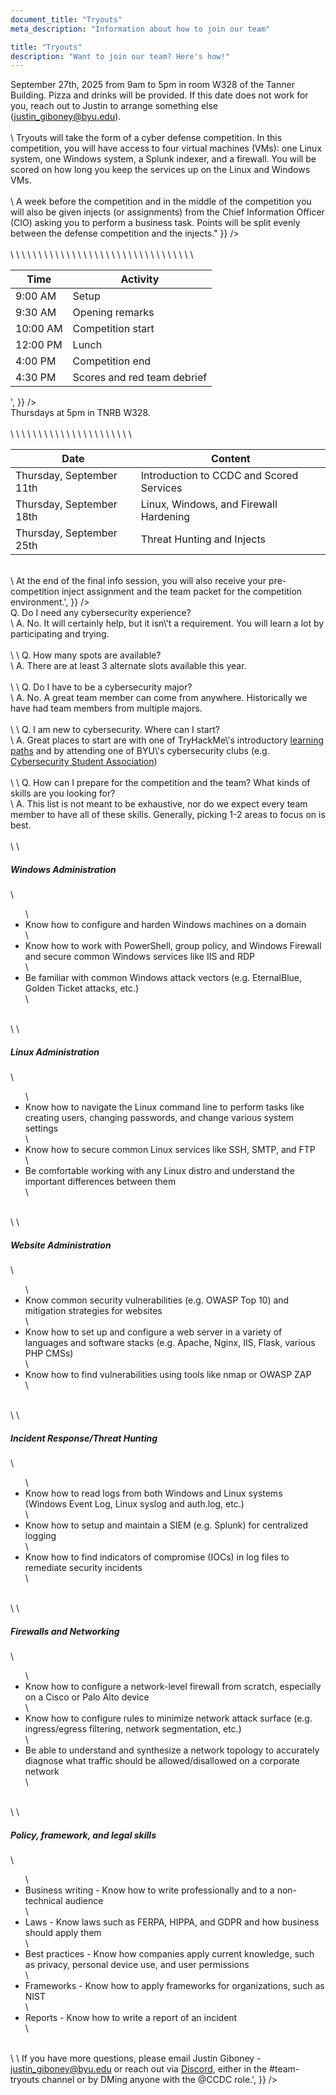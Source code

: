 ```yaml
---
document_title: "Tryouts"
meta_description: "Information about how to join our team"

title: "Tryouts"
description: "Want to join our team? Here's how!"
---
```


<Section
  section={{
    title: "Details",
    content:
      "Try out for BYU's CCDC team on <span class='text-secondary font-bold'>September 27th, 2025</span> from <span class='text-accent font-bold'>9am to 5pm</span> in room W328 of the Tanner Building. Pizza and drinks will be provided. If this date does not work for you, reach out to Justin to arrange something else (<a class='underline text-accent' href='mailto:justin_giboney@byu.edu'>justin_giboney@byu.edu</a>).<br><br>\
      Tryouts will take the form of a cyber defense competition. In this competition, you will have access to four virtual machines (VMs): one Linux system, one Windows system, a Splunk indexer, and a firewall. You will be scored on how long you keep the services up on the Linux and Windows VMs. <br><br>\
      A week before the competition and in the middle of the competition you will also be given injects (or assignments) from the Chief Information Officer (CIO) asking you to perform a business task. Points will be split evenly between the defense competition and the injects."
  }}
/>

<Section
  section={{
    title: "Schedule",
    content:
      'September 27th, 2025<br><br><table class="table-auto border-collapse border border-gray-300 w-full text-sm text-left">\
  <thead>\
    <tr>\
      <th class="px-4 py-2 border border-gray-300">Time</th>\
      <th class="px-4 py-2 border border-gray-300">Activity</th>\
    </tr>\
  </thead>\
  <tbody>\
    <tr>\
      <td class="px-4 py-2 border border-gray-300">9:00 AM</td>\
      <td class="px-4 py-2 border border-gray-300">Setup</td>\
    </tr>\
    <tr>\
      <td class="px-4 py-2 border border-gray-300">9:30 AM</td>\
      <td class="px-4 py-2 border border-gray-300">Opening remarks</td>\
    </tr>\
    <tr>\
      <td class="px-4 py-2 border border-gray-300">10:00 AM</td>\
      <td class="px-4 py-2 border border-gray-300">Competition start</td>\
    </tr>\
    <tr>\
      <td class="px-4 py-2 border border-gray-300">12:00 PM</td>\
      <td class="px-4 py-2 border border-gray-300">Lunch</td>\
    </tr>\
    <tr>\
      <td class="px-4 py-2 border border-gray-300">4:00 PM</td>\
      <td class="px-4 py-2 border border-gray-300">Competition end</td>\
    </tr>\
    <tr>\
      <td class="px-4 py-2 border border-gray-300">4:30 PM</td>\
      <td class="px-4 py-2 border border-gray-300">Scores and red team debrief</td>\
    </tr>\
  </tbody>\
</table>',
  }}
/>

<Section
  section={{
    title: "Info Sessions / Trainings",
    content:
      'We will be holding three info sessions and trainings prior to tryouts on <span class="text-accent font-bold">Thursdays at 5pm in TNRB W328.</span><br><br>\
      <table class="table-auto border-collapse border border-gray-300 w-full text-sm text-left">\
  <thead>\
    <tr>\
      <th class="px-4 py-2 border border-gray-300">Date</th>\
      <th class="px-4 py-2 border border-gray-300">Content</th>\
    </tr>\
  </thead>\
  <tbody>\
    <tr>\
      <td class="px-4 py-2 border border-gray-300">Thursday, September 11th</td>\
      <td class="px-4 py-2 border border-gray-300">Introduction to CCDC and Scored Services</td>\
    </tr>\
    <tr>\
      <td class="px-4 py-2 border border-gray-300">Thursday, September 18th</td>\
      <td class="px-4 py-2 border border-gray-300">Linux, Windows, and Firewall Hardening</td>\
    </tr>\
    <tr>\
      <td class="px-4 py-2 border border-gray-300">Thursday, September 25th</td>\
      <td class="px-4 py-2 border border-gray-300">Threat Hunting and Injects</td>\
    </tr>\
  </tbody>\
</table><br>\
At the end of the final info session, you will also receive your pre-competition inject assignment and the team packet for the competition environment.',
  }}
/>

<Section
  section={{
    title: "FAQ",
    content: '<span class="text-secondary font-bold">Q. Do I need any cybersecurity experience?</span><br>\
    A. No. It will certainly help, but it isn\'t a requirement. You will learn a lot by participating and trying.<br><br>\
    \
    <span class="text-secondary font-bold">Q. How many spots are available?</span><br>\
    A. There are at least 3 alternate slots available this year.<br><br>\
    \
    <span class="text-secondary font-bold">Q. Do I have to be a cybersecurity major?</span><br>\
    A. No. A great team member can come from anywhere. Historically we have had team members from multiple majors.<br><br>\
    \
    <span class="text-secondary font-bold">Q. I am new to cybersecurity. Where can I start?</span><br>\
    A. Great places to start are with one of TryHackMe\'s introductory <a class="underline text-accent" href=https://tryhackme.com/hacktivities>learning paths</a> and by attending one of BYU\'s cybersecurity clubs (e.g. <a class="underline text-accent" href="https://clubs.byu.edu/p/clubview/18295873486205398">Cybersecurity Student Association</a>) <br><br>\
    \
    <span class="text-secondary font-bold">Q. How can I prepare for the competition and the team? What kinds of skills are you looking for?</span><br>\
    A. This list is not meant to be exhaustive, nor do we expect every team member to have all of these skills. Generally, picking 1-2 areas to focus on is best.<br><br>\
    \
    <h5>Windows Administration</h5>\
    <ul class="list-disc list-outside px-7">\
      <li>Know how to configure and harden Windows machines on a domain</li>\
      <li>Know how to work with PowerShell, group policy, and Windows Firewall and secure common Windows services like IIS and RDP</li>\
      <li>Be familiar with common Windows attack vectors (e.g. EternalBlue, Golden Ticket attacks, etc.)</li>\
    </ul><br>\
    \
    <h5>Linux Administration</h5>\
    <ul class="list-disc list-outside px-7">\
      <li>Know how to navigate the Linux command line to perform tasks like creating users, changing passwords, and change various system settings</li>\
      <li>Know how to secure common Linux services like SSH, SMTP, and FTP</li>\
      <li>Be comfortable working with any Linux distro and understand the important differences between them</li>\
    </ul><br>\
    \
    <h5>Website Administration</h5>\
    <ul class="list-disc list-outside px-7">\
      <li>Know common security vulnerabilities (e.g. OWASP Top 10) and mitigation strategies for websites</li>\
      <li>Know how to set up and configure a web server in a variety of languages and software stacks (e.g. Apache, Nginx, IIS, Flask, various PHP CMSs)</li>\
      <li>Know how to find vulnerabilities using tools like nmap or OWASP ZAP</li>\
    </ul><br>\
    \
    <h5>Incident Response/Threat Hunting</h5>\
    <ul class="list-disc list-outside px-7">\
      <li>Know how to read logs from both Windows and Linux systems (Windows Event Log, Linux syslog and auth.log, etc.)</li>\
      <li>Know how to setup and maintain a SIEM (e.g. Splunk) for centralized logging</li>\
      <li>Know how to find indicators of compromise (IOCs) in log files to remediate security incidents</li>\
    </ul><br>\
    \
    <h5>Firewalls and Networking</h5>\
    <ul class="list-disc list-outside px-7">\
      <li>Know how to configure a network-level firewall from scratch, especially on a Cisco or Palo Alto device</li>\
      <li>Know how to configure rules to minimize network attack surface (e.g. ingress/egress filtering, network segmentation, etc.)</li>\
      <li>Be able to understand and synthesize a network topology to accurately diagnose what traffic should be allowed/disallowed on a corporate network</li>\
    </ul><br>\
    \
    <h5>Policy, framework, and legal skills</h5>\
    <ul class="list-disc list-outside px-7">\
      <li>Business writing - Know how to write professionally and to a non-technical audience</li>\
      <li>Laws - Know laws such as FERPA, HIPPA, and GDPR and how business should apply them</li>\
      <li>Best practices - Know how companies apply current knowledge, such as privacy, personal device use, and user permissions</li>\
      <li>Frameworks - Know how to apply frameworks for organizations, such as NIST</li>\
      <li>Reports - Know how to write a report of an incident</li>\
    </ul><br>\
    \
    If you have more questions, please email Justin Giboney - <a class="underline text-accent" href="mailto:justin_giboney@byu.edu">justin_giboney@byu.edu</a> or reach out via <a class="underline text-secondary" href="https://discord.gg/4dTMZWArJG">Discord</a>, either in the <span class="text-accent">#team-tryouts</span> channel or by DMing anyone with the <span class="text-secondary">@CCDC</span> role.',
  }}
/>
